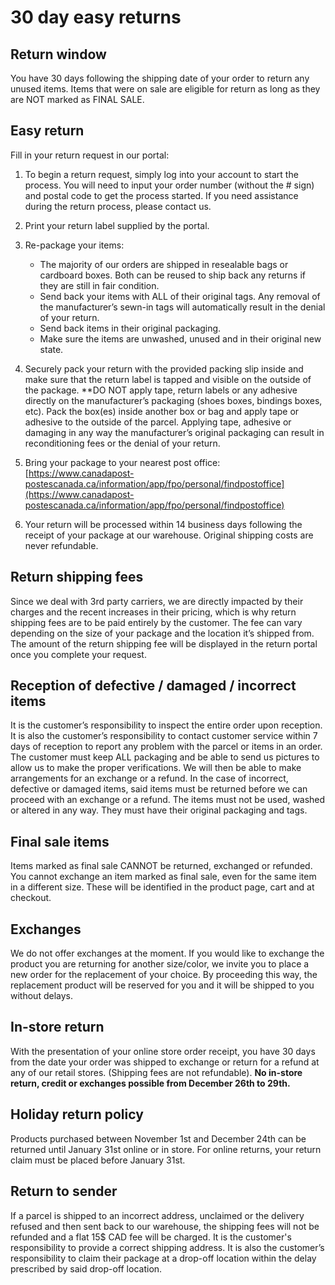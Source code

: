# 30 day easy returns

## Return window

You have 30 days following the shipping date of your order to return any unused items.
Items that were on sale are eligible for return as long as they are NOT marked as FINAL SALE.

## Easy return

Fill in your return request in our portal:

1. To begin a return request, simply log into your account to start the process. You will need to input your order number (without the # sign) and postal code to get the process started. If you need assistance during the return process, please contact us.

2. Print your return label supplied by the portal.

3. Re-package your items:

   - The majority of our orders are shipped in resealable bags or cardboard boxes. Both can be reused to ship back any returns if they are still in fair condition.
   - Send back your items with ALL of their original tags. Any removal of the manufacturer’s sewn-in tags will automatically result in the denial of your return.
   - Send back items in their original packaging.
   - Make sure the items are unwashed, unused and in their original new state.

4. Securely pack your return with the provided packing slip inside and make sure that the return label is tapped and visible on the outside of the package.
   \*\*DO NOT apply tape, return labels or any adhesive directly on the manufacturer’s packaging (shoes boxes, bindings boxes, etc). Pack the box(es) inside another box or bag and apply tape or adhesive to the outside of the parcel. Applying tape, adhesive or damaging in any way the manufacturer’s original packaging can result in reconditioning fees or the denial of your return.

5. Bring your package to your nearest post office: [https://www.canadapost-postescanada.ca/information/app/fpo/personal/findpostoffice](https://www.canadapost-postescanada.ca/information/app/fpo/personal/findpostoffice)

6. Your return will be processed within 14 business days following the receipt of your package at our warehouse. Original shipping costs are never refundable.

## Return shipping fees

Since we deal with 3rd party carriers, we are directly impacted by their charges and the recent increases in their pricing, which is why return shipping fees are to be paid entirely by the customer. The fee can vary depending on the size of your package and the location it’s shipped from. The amount of the return shipping fee will be displayed in the return portal once you complete your request.

## Reception of defective / damaged / incorrect items

It is the customer’s responsibility to inspect the entire order upon reception. It is also the customer’s responsibility to contact customer service within 7 days of reception to report any problem with the parcel or items in an order. The customer must keep ALL packaging and be able to send us pictures to allow us to make the proper verifications. We will then be able to make arrangements for an exchange or a refund. In the case of incorrect, defective or damaged items, said items must be returned before we can proceed with an exchange or a refund. The items must not be used, washed or altered in any way. They must have their original packaging and tags.

## Final sale items

Items marked as final sale CANNOT be returned, exchanged or refunded. You cannot exchange an item marked as final sale, even for the same item in a different size. These will be identified in the product page, cart and at checkout.

## Exchanges

We do not offer exchanges at the moment. If you would like to exchange the product you are returning for another size/color, we invite you to place a new order for the replacement of your choice. By proceeding this way, the replacement product will be reserved for you and it will be shipped to you without delays.

## In-store return

With the presentation of your online store order receipt, you have 30 days from the date your order was shipped to exchange or return for a refund at any of our retail stores. (Shipping fees are not refundable).
**No in-store return, credit or exchanges possible from December 26th to 29th.**

## Holiday return policy

Products purchased between November 1st and December 24th can be returned until January 31st online or in store. For online returns, your return claim must be placed before January 31st.

## Return to sender

If a parcel is shipped to an incorrect address, unclaimed or the delivery refused and then sent back to our warehouse, the shipping fees will not be refunded and a flat 15$ CAD fee will be charged. It is the customer's responsibility to provide a correct shipping address. It is also the customer’s responsibility to claim their package at a drop-off location within the delay prescribed by said drop-off location.
